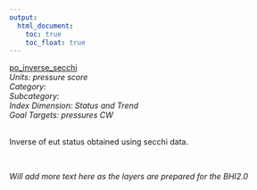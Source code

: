 ```yaml
---
output:
  html_document:
    toc: true
    toc_float: true
---
```


[po_inverse_secchi](https://github.com/OHI-Science/bhi/blob/master/baltic/layers/po_inverse_secchi_bhi2015.csv)\
*Units: pressure score*\
*Category:*\
*Subcategory:*\
*Index Dimension: Status and Trend*\
*Goal Targets: pressures CW*\
<br>

Inverse of eut status obtained using secchi data.

<br>

*Will add more text here as the layers are prepared for the BHI2.0*

<br>



<br>

